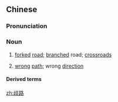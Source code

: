 ==Chinese==
{{zh-forms|alt=岐路}}

===Pronunciation===
{{zh-pron
|m=qílù
|c=kei4 lou6
|mn=kî-lō͘
|cat=n
}}

===Noun===
{{zh-noun}}

# [[forked]] [[road]]; [[branched]] road; [[crossroads]]
# {{lb|zh|figurative}} [[wrong]] [[path]]; wrong [[direction]]

====Derived terms====
{{zh-der|徘徊歧路|徬徨歧路|歧路亡羊}}

[[zh:歧路]]